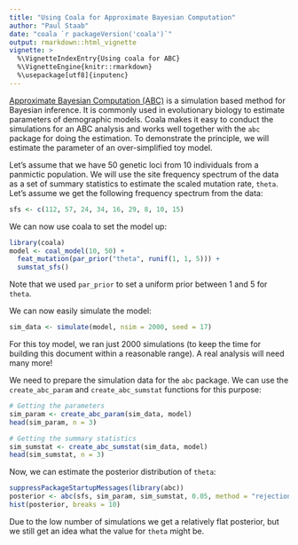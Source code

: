 ```yaml
---
title: "Using Coala for Approximate Bayesian Computation"
author: "Paul Staab"
date: "coala `r packageVersion('coala')`"
output: rmarkdown::html_vignette
vignette: >
  %\VignetteIndexEntry{Using coala for ABC}
  %\VignetteEngine{knitr::rmarkdown}
  %\usepackage[utf8]{inputenc}
---
```


[Approximate Bayesian Computation (ABC)](http://en.wikipedia.org/wiki/Approximate_Bayesian_computation)
is a simulation based method for Bayesian inference. It is commonly used in
evolutionary biology to estimate parameters of demographic models.
Coala makes it easy to conduct the simulations for an ABC analysis and works
well together with the `abc` package for doing the estimation. 
To demonstrate the principle, we will estimate the parameter of an 
over-simplified toy model. 

Let's assume that we have 50 genetic loci from 10 individuals from a panmictic
population. We will use the site frequency spectrum of the data as a set of
summary statistics to estimate the scaled mutation rate, `theta`. Let's assume
we get the following frequency spectrum from the data:

```r
sfs <- c(112, 57, 24, 34, 16, 29, 8, 10, 15)
```



We can now use coala to set the model up:

```r
library(coala)
model <- coal_model(10, 50) +
  feat_mutation(par_prior("theta", runif(1, 1, 5))) +
  sumstat_sfs()
```

Note that we used `par_prior` to set a uniform prior between 1 and 5 for
`theta`. 

We can now easily simulate the model:

```r
sim_data <- simulate(model, nsim = 2000, seed = 17)
```

For this toy model, we ran just 2000 simulations (to keep the time for
building this document within a reasonable range). A real analysis will need
many more!


We need to prepare the simulation data for the `abc` package. We can use
the `create_abc_param` and `create_abc_sumstat` functions for this purpose:

```r
# Getting the parameters
sim_param <- create_abc_param(sim_data, model)
head(sim_param, n = 3)

# Getting the summary statistics
sim_sumstat <- create_abc_sumstat(sim_data, model)
head(sim_sumstat, n = 3)
```


Now, we can estimate the posterior distribution of `theta`:

```r
suppressPackageStartupMessages(library(abc))
posterior <- abc(sfs, sim_param, sim_sumstat, 0.05, method = "rejection")
hist(posterior, breaks = 10)
```

Due to the low number of simulations we get a relatively flat posterior,
but we still get an idea what the value for `theta` might be.

